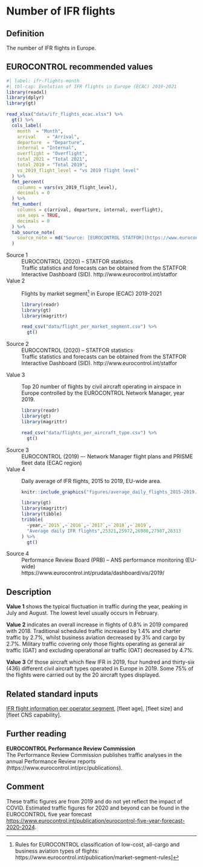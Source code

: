 # Number of IFR flights

## Definition

The number of IFR flights in Europe.

## EUROCONTROL recommended values

```r
#| label: ifr-flights-month
#| tbl-cap: Evolution of IFR flights in Europe (ECAC) 2019-2021
library(readxl)
library(dplyr)
library(gt)

read_xlsx("data/ifr_flights_ecac.xlsx") %>%
  gt() %>%
  cols_label(
    month  = "Month",
    arrival    = "Arrival",
    departure  = "Departure",
    internal = "Internal",
    overflight = "Overflight",
    total_2021 = "Total 2021",
    total_2019 = "Total 2019",
    vs_2019_flight_level = "vs 2019 flight level"
  ) %>%
  fmt_percent(
    columns = vars(vs_2019_flight_level),
    decimals = 0
  ) %>%
  fmt_number(
    columns = c(arrival, departure, internal, overflight),
    use_seps = TRUE,
    decimals = 0
  ) %>%
  tab_source_note(
    source_note = md("Source: [EUROCONTROL STATFOR](https://www.eurocontrol.int/forecasting)")
  )

```

Source 1
:   EUROCONTROL (2020) – STATFOR statistics
    <br>
    Traffic statistics and forecasts can be obtained from the STATFOR
    Interactive Dashboard (SID). http://www.eurocontrol.int/statfor

Value 2
:   Flights by market segment[^2] in Europe (ECAC) 2019-2021
    ```r
    library(readr)
    library(gt)
    library(magrittr)
    
    read_csv("data/flight_per_market_segment.csv") %>% 
      gt()
    ```

Source 2
:   EUROCONTROL (2020) – STATFOR statistics
    <br>
    Traffic statistics and forecasts can be obtained from the STATFOR
    Interactive Dashboard (SID). http://www.eurocontrol.int/statfor

[^2]: Rules for EUROCONTROL classification of low-cost,
      all-cargo and business aviation types of flights: 
      https://www.eurocontrol.int/publication/market-segment-rules] 


Value 3
:   Top 20 number of flights by civil aircraft operating in airspace
    in Europe controlled by the EUROCONTROL Network Manager, year 2019.
    ```r
    library(readr)
    library(gt)
    library(magrittr)
    
    read_csv("data/flights_per_aircraft_type.csv") %>% 
      gt()
    ```

Source 3
:   EUROCONTROL (2019) –- Network Manager flight plans and
    PRISME fleet data (ECAC region)

Value 4
:   Daily average of IFR flights, 2015 to 2019, EU-wide area.
    ```r
    knitr::include_graphics("figures/average_daily_flights_2015-2019.png")
    ```

    ```r
    library(gt)
    library(magrittr)
    library(tibble)
    tribble(
      ~year,~`2015`,~`2016`,~`2017`,~`2018`,~`2019`,
      "Average daily IFR flights",25321,25972,26980,27987,28313
    ) %>% 
      gt()
    ```

Source 4
:   Performance Review Board (PRB) – ANS performance monitoring (EU-wide)<br>
    https://www.eurocontrol.int/prudata/dashboard/vis/2019/



## Description

**Value 1** shows the typical fluctuation in traffic during the year,
peaking in July and August. The lowest level usually occurs in February.

**Value 2** indicates an overall increase in flights of 0.8% in 2019
compared with 2018.
Traditional scheduled traffic increased by 1.4% and charter traffic by 2.7%,
whilst business aviation decreased by 3% and cargo by 2.7%.
Military traffic covering only those flights operating as general air
traffic (GAT) and excluding operational air traffic (OAT) decreased by 4.7%.

**Value 3** Of those aircraft which flew IFR in 2019, four hundred and
thirty-six (436) different civil aircraft types operated in Europe in 2019.
Some 75% of the flights were carried out by the 20 aircraft types displayed.


## Related standard inputs

[IFR flight information per operator segment](#ifr-flight-information-per-market-segment),
[fleet age], [fleet size] and [fleet CNS capability].

## Further reading

__EUROCONTROL Performance Review Commission__<br>
The Performance Review Commission publishes traffic analyses in the annual Performance Review reports (https://www.eurocontrol.int/prc/publications).

## Comment

These traffic figures are from 2019 and do not yet reflect the impact of COVID.
Estimated traffic figures for 2020 and beyond can be found in the EUROCONTROL
five year forecast
<https://www.eurocontrol.int/publication/eurocontrol-five-year-forecast-2020-2024>.